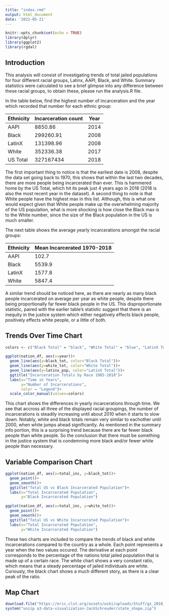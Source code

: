 ```yaml
---
title: "index.rmd"
output: html_document
date: '2022-05-21'
---
```


```r
knitr::opts_chunk$set(echo = TRUE)
library(dplyr)
library(ggplot2)
library(rgdal)
```

## Introduction

This analysis will consist of investigating trends of total jailed populations for four different racial groups, Latinx, AAPI, Black, and White. Summary statistics were calculated to see a brief glimpse into any difference between these racial groups, to obtain these, please run the analysis.R file. 

In the table below, find the highest number of incarceration and the year which recorded that number for each ethnic group:

Ethnicity | Incarceration count | Year
----------|---------------------|------
AAPI | 8850.86 | 2014
Black | 299260.91 | 2008
LatinX | 131398.96 | 2008
White | 352336.38 | 2017
US Total | 327167434 | 2018

The first important thing to notice is that the earliest date is 2008, despite the data set going back to 1970, this shows that within the last two decades, there are more people being incarcerated than ever. This is hammered home by the US Total, which hit its peak just 4 years ago in 2018 (2018 is also the most recent year in the dataset). A second thing to note is that White people have the highest max in this list. Although, this is what one would expect given that White people make up the overwhelming majority of the US population, what is more shocking is how close the Black max is to the White number, since the size of the Black population in the US is much smaller.

The next table shows the average yearly incarcerations amongst the racial groups:

Ethnicity | Mean Incarcerated 1970-2018
----------|----------------------------
AAPI | 102.7
Black | 5539.9
LatinX | 1577.8
White | 5847.4

A similar trend should be noticed here, as there are nearly as many black people incarcerated on average per year as white people, despite there being proportionally far fewer black people in the US. This disproportionate statistic, paired with the earlier table's statistic suggest that there is an inequity in the justice system which either negatively effects black people, positively effects white people, or a little of both.

## Trends Over Time Chart

```r
colors <- c("Black Total" = "black", "White Total" = "blue", "LatinX Total" = "orange")

ggplot(nation_df, aes(x=year))+
  geom_line(aes(y=black_tot, color="Black Total"))+
  geom_line(aes(y=white_tot, color="White Total"))+
  geom_line(aes(y=latinx_pop, color="LatinX Total"))+
  ggtitle("Incarceration Totals by Race 1985-2018")+
  labs(x="Time in Years",
       y="Number of Incarcerations",
       color = "Legend")+
  scale_color_manual(values=colors)

```
This chart shows the differences in yearly incarcerations through time. We see that accross all three of the displayed racial groupings, the number of incarcerations is steadily increasing until about 2010 when it starts to slow down. Notably, white and black totals remain very similar to eachother until 2000, when white jumps ahead significantly. As mentioned in the summary info portion, this is a surprising trend because there are far fewer black people than white people. So the conclusion that there must be something in the justice system that is condemning more black and/or fewer white people than necessary. 


## Variable Comparison Chart

```r
ggplot(nation_df, aes(x=total_inc, y=black_tot))+
  geom_point()+
  geom_smooth()+
  ggtitle("Total US vs Black Incarcerated Population")+
  labs(x="Total Incarcerated Population",
       y="Black Incarcerated Population")

ggplot(nation_df, aes(x=total_inc, y=white_tot))+
  geom_point()+
  geom_smooth()+
  ggtitle("Total US vs White Incarcerated Population")+
  labs(x="Total Incarcerated Population",
       y="White Incarcerated Population")
```

These two charts are included to compare the trends of black and white incarcerations compared to the country as a whole. Each point represents a year when the two values occured. The derivative at each point corresponds to the percentage of the nations total jailed population that is made up of a certain race. The white chart shows a very constant ratio, which means that a steady percentage of jailed individuals are white. Curiously, the black chart shows a much different story, as there is a clear peak of the ratio.

## Map Chart

```r
download.file("https://eric.clst.org/assets/wiki/uploads/Stuff/gz_2010_us_outline_500k.zip", destfile = "a3-data-visualization-JackSchreuder/state_shape.zip")
system("unzip a3-data-visualization-JackSchreuder/state_shape.zip")
```


